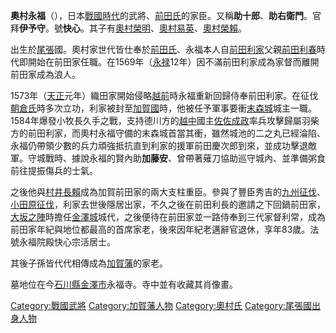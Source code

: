 {{unreferenced|time=2016-04-08T04:24:20+00:00}}
{{japanese|japanese=奥村 永福|kana=おくむら ながとみ|romaji=Okumura Nagatomi}}

'''奧村永福'''（{{bd|1541年|（[[天文|天文]]10年）|1624年|7月27日（[[寬永|寬永]]元年6月12日）|}}），日本[[戰國時代_(日本)|戰國時代]]的武將、[[前田氏|前田氏]]的家臣。又稱'''助十郎'''、'''助右衛門'''。官拜'''伊予守'''。號'''快心'''。其子有[[奧村榮明|奧村榮明]]、[[奧村易英|奧村易英]]、[[奧村榮賴|奧村榮賴]]。

出生於[[尾張|尾張]]國。奧村家世代皆仕奉於[[前田氏|前田氏]]、永福本人自[[前田利家|前田利家]]父親[[前田利春|前田利春]]時代即開始在前田家任職。在1569年（[[永禄|永禄]]12年）因不滿前田利家成為家督而離開前田家成為浪人。

1573年（[[天正_(日本)|天正]]元年）織田家開始侵略[[越前國|越前]]時永福重新回歸侍奉前田利家。在征伐[[朝倉氏|朝倉氏]]時多次立功，利家被封至[[加賀國|加賀國]]時，他被任予軍事要衝[[末森城_(能登国)|末森城]]城主一職。1584年爆發小牧長久手之戰，支持德川方的[[越中|越中]]國主[[佐佐成政|佐佐成政]]率兵攻擊歸屬羽柴方的前田利家，而奧村永福守備的末森城首當其衝，雖然城池的二之丸已經淪陷、永福仍帶領少數的兵力頑強抵抗直到利家的援軍前田慶次郎到來，並成功擊退敵軍。守城戰時、據說永福的賢內助'''加藤安'''、曾帶著薙刀協助巡守城內、並準備粥食前往提振傷兵的士氣。

之後他與[[村井長賴|村井長賴]]成為加賀前田家的兩大支柱重臣。參與了豐臣秀吉的[[九州征伐|九州征伐]]、[[小田原征伐|小田原征伐]]，利家去世後隱居出家，不久之後在前田利長的邀請之下回鍋前田家，[[大坂之陣|大坂之陣]]時擔任[[金澤城|金澤城]]城代，之後便待在前田家並一路侍奉到三代家督利常，成為前田家年紀與地位都最高的首席家老，後來因年紀老邁辭官退休，享年83歲。法號永福院殿快心宗活居士。

其後子孫皆代代相傳成為[[加賀藩|加賀藩]]的家老。

墓地位在今[[石川縣|石川縣]][[金澤市|金澤市]]永福寺。寺中並有收藏其肖像畫。

{{加賀八家奧村宗家當主}}

{{DEFAULTSORT:Okumura Nagatomi}}
[[Category:戰國武將|Category:戰國武將]]
[[Category:加賀藩人物|Category:加賀藩人物]]
[[Category:奧村氏|Category:奧村氏]]
[[Category:尾張國出身人物|Category:尾張國出身人物]]